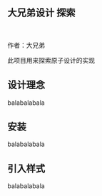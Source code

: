 <Meta title="大兄弟设计 /介绍" />

## 大兄弟设计 探索

<br />

作者：大兄弟

此项目用来探索原子设计的实现

## 设计理念

balabalabala

## 安装

balabalabala

## 引入样式

balabalabala